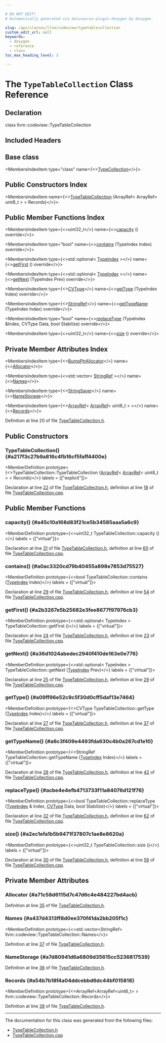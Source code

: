 ```yaml
---

# DO NOT EDIT!
# Automatically generated via docusaurus-plugin-doxygen by Doxygen.

slug: /api/classes/llvm/codeview/typetablecollection
custom_edit_url: null
keywords:
  - doxygen
  - reference
  - class
toc_max_heading_level: 3

---
```





# The `TypeTableCollection` Class Reference

<DoxygenPage pluginConfig={pluginConfig}>



## Declaration

<CodeBlock>class llvm::codeview::TypeTableCollection</CodeBlock>

## Included Headers

<IncludesList>
<IncludesListItem
  filePath="llvm/DebugInfo/CodeView/TypeTableCollection.h"
  permalink="/docs/api/files/include/include/llvm/include/llvm/debuginfo/include/llvm/debuginfo/codeview/typetablecollection-h"
  isLocal="true" />
</IncludesList>

## Base class

<MembersIndex>

<MembersIndexItem
  type="class"
  name={<><a href="/docs/api/classes/llvm/codeview/typecollection">TypeCollection</a></>}>
</MembersIndexItem>

</MembersIndex>

## Public Constructors Index

<MembersIndex>

<MembersIndexItem
  name={<><a href="#a217f3c27b9a816c4fb16cf5faff4400e">TypeTableCollection</a> (ArrayRef&lt; ArrayRef&lt; uint8&#95;t &gt; &gt; Records)</>}>
</MembersIndexItem>

</MembersIndex>

## Public Member Functions Index

<MembersIndex>

<MembersIndexItem
  type={<>uint32&#95;t</>}
  name={<><a href="#a45c10a168d83f21ce5b34585aaa5a6c9">capacity</a> () override</>}>
</MembersIndexItem>

<MembersIndexItem
  type="bool"
  name={<><a href="#a0ac3320cd79b40455a898e7853d75527">contains</a> (TypeIndex Index) override</>}>
</MembersIndexItem>

<MembersIndexItem
  type={<>std::optional&lt; <a href="/docs/api/classes/llvm/codeview/typeindex">TypeIndex</a> &gt;</>}
  name={<><a href="#a2b3267e5b25682e3fee8677f97976cb3">getFirst</a> () override</>}>
</MembersIndexItem>

<MembersIndexItem
  type={<>std::optional&lt; <a href="/docs/api/classes/llvm/codeview/typeindex">TypeIndex</a> &gt;</>}
  name={<><a href="#a36d1024abedec2940f410de163e0e776">getNext</a> (TypeIndex Prev) override</>}>
</MembersIndexItem>

<MembersIndexItem
  type={<><a href="/docs/api/namespaces/llvm/codeview/#a238eda31f74c0f0f3224f71b50b7d165">CVType</a></>}
  name={<><a href="#a09ff96e52c9c5f30d0cff5daf13e7464">getType</a> (TypeIndex Index) override</>}>
</MembersIndexItem>

<MembersIndexItem
  type={<><a href="/docs/api/classes/llvm/stringref">StringRef</a></>}
  name={<><a href="#a6c3f409e4493fda630c4b0a267cd1e10">getTypeName</a> (TypeIndex Index) override</>}>
</MembersIndexItem>

<MembersIndexItem
  type="bool"
  name={<><a href="#acbe4e4efb4713733f11a84076d121f76">replaceType</a> (TypeIndex &amp;Index, CVType Data, bool Stabilize) override</>}>
</MembersIndexItem>

<MembersIndexItem
  type={<>uint32&#95;t</>}
  name={<><a href="#a2ec1efa1b5b9471f37807c1ae8e8620a">size</a> () override</>}>
</MembersIndexItem>

</MembersIndex>

## Private Member Attributes Index

<MembersIndex>

<MembersIndexItem
  type={<><a href="/docs/api/namespaces/llvm/#a8e612822d4ba7bb36c9c79582a567108">BumpPtrAllocator</a></>}
  name={<><a href="#a71c58d6115d7c47d6c4e484227bd4acb">Allocator</a></>}>
</MembersIndexItem>

<MembersIndexItem
  type={<>std::vector&lt; <a href="/docs/api/classes/llvm/stringref">StringRef</a> &gt;</>}
  name={<><a href="#a437d4313ff8d0ee370f41da2bb205f1c">Names</a></>}>
</MembersIndexItem>

<MembersIndexItem
  type={<><a href="/docs/api/classes/llvm/stringsaver">StringSaver</a></>}
  name={<><a href="#a7d80941d6a6809d35615cc5236817539">NameStorage</a></>}>
</MembersIndexItem>

<MembersIndexItem
  type={<><a href="/docs/api/classes/llvm/arrayref">ArrayRef</a>&lt; <a href="/docs/api/classes/llvm/arrayref">ArrayRef</a>&lt; uint8&#95;t &gt; &gt;</>}
  name={<><a href="#a54b7b18f4a04ddcebbd6dc44bf015818">Records</a></>}>
</MembersIndexItem>

</MembersIndex>


Definition at line 20 of file <a href="/docs/api/files/include/include/llvm/include/llvm/debuginfo/include/llvm/debuginfo/codeview/typetablecollection-h">TypeTableCollection.h</a>.

<SectionDefinition>

## Public Constructors

### TypeTableCollection() {#a217f3c27b9a816c4fb16cf5faff4400e}

<MemberDefinition
  prototype={<>TypeTableCollection::TypeTableCollection (<a href="/docs/api/classes/llvm/arrayref">ArrayRef</a>&lt; <a href="/docs/api/classes/llvm/arrayref">ArrayRef</a>&lt; uint8&#95;t &gt; &gt; Records)</>}
  labels = {["explicit"]}>

Declaration at line <a href="/docs/api/files/include/include/llvm/include/llvm/debuginfo/include/llvm/debuginfo/codeview/typetablecollection-h/#l00022">22</a> of file <a href="/docs/api/files/include/include/llvm/include/llvm/debuginfo/include/llvm/debuginfo/codeview/typetablecollection-h">TypeTableCollection.h</a>, definition at line <a href="/docs/api/files/lib/lib/debuginfo/lib/debuginfo/codeview/typetablecollection-cpp/#l00018">18</a> of file <a href="/docs/api/files/lib/lib/debuginfo/lib/debuginfo/codeview/typetablecollection-cpp">TypeTableCollection.cpp</a>.
</MemberDefinition>

</SectionDefinition>

<SectionDefinition>

## Public Member Functions

### capacity() {#a45c10a168d83f21ce5b34585aaa5a6c9}

<MemberDefinition
  prototype={<>uint32&#95;t TypeTableCollection::capacity ()</>}
  labels = {["virtual"]}>

Declaration at line <a href="/docs/api/files/include/include/llvm/include/llvm/debuginfo/include/llvm/debuginfo/codeview/typetablecollection-h/#l00031">31</a> of file <a href="/docs/api/files/include/include/llvm/include/llvm/debuginfo/include/llvm/debuginfo/codeview/typetablecollection-h">TypeTableCollection.h</a>, definition at line <a href="/docs/api/files/lib/lib/debuginfo/lib/debuginfo/codeview/typetablecollection-cpp/#l00060">60</a> of file <a href="/docs/api/files/lib/lib/debuginfo/lib/debuginfo/codeview/typetablecollection-cpp">TypeTableCollection.cpp</a>.
</MemberDefinition>

### contains() {#a0ac3320cd79b40455a898e7853d75527}

<MemberDefinition
  prototype={<>bool TypeTableCollection::contains (<a href="/docs/api/classes/llvm/codeview/typeindex">TypeIndex</a> Index)</>}
  labels = {["virtual"]}>

Declaration at line <a href="/docs/api/files/include/include/llvm/include/llvm/debuginfo/include/llvm/debuginfo/codeview/typetablecollection-h/#l00029">29</a> of file <a href="/docs/api/files/include/include/llvm/include/llvm/debuginfo/include/llvm/debuginfo/codeview/typetablecollection-h">TypeTableCollection.h</a>, definition at line <a href="/docs/api/files/lib/lib/debuginfo/lib/debuginfo/codeview/typetablecollection-cpp/#l00054">54</a> of file <a href="/docs/api/files/lib/lib/debuginfo/lib/debuginfo/codeview/typetablecollection-cpp">TypeTableCollection.cpp</a>.
</MemberDefinition>

### getFirst() {#a2b3267e5b25682e3fee8677f97976cb3}

<MemberDefinition
  prototype={<>std::optional&lt; TypeIndex &gt; TypeTableCollection::getFirst ()</>}
  labels = {["virtual"]}>

Declaration at line <a href="/docs/api/files/include/include/llvm/include/llvm/debuginfo/include/llvm/debuginfo/codeview/typetablecollection-h/#l00024">24</a> of file <a href="/docs/api/files/include/include/llvm/include/llvm/debuginfo/include/llvm/debuginfo/codeview/typetablecollection-h">TypeTableCollection.h</a>, definition at line <a href="/docs/api/files/lib/lib/debuginfo/lib/debuginfo/codeview/typetablecollection-cpp/#l00023">23</a> of file <a href="/docs/api/files/lib/lib/debuginfo/lib/debuginfo/codeview/typetablecollection-cpp">TypeTableCollection.cpp</a>.
</MemberDefinition>

### getNext() {#a36d1024abedec2940f410de163e0e776}

<MemberDefinition
  prototype={<>std::optional&lt; TypeIndex &gt; TypeTableCollection::getNext (<a href="/docs/api/classes/llvm/codeview/typeindex">TypeIndex</a> Prev)</>}
  labels = {["virtual"]}>

Declaration at line <a href="/docs/api/files/include/include/llvm/include/llvm/debuginfo/include/llvm/debuginfo/codeview/typetablecollection-h/#l00025">25</a> of file <a href="/docs/api/files/include/include/llvm/include/llvm/debuginfo/include/llvm/debuginfo/codeview/typetablecollection-h">TypeTableCollection.h</a>, definition at line <a href="/docs/api/files/lib/lib/debuginfo/lib/debuginfo/codeview/typetablecollection-cpp/#l00029">29</a> of file <a href="/docs/api/files/lib/lib/debuginfo/lib/debuginfo/codeview/typetablecollection-cpp">TypeTableCollection.cpp</a>.
</MemberDefinition>

### getType() {#a09ff96e52c9c5f30d0cff5daf13e7464}

<MemberDefinition
  prototype={<>CVType TypeTableCollection::getType (<a href="/docs/api/classes/llvm/codeview/typeindex">TypeIndex</a> Index)</>}
  labels = {["virtual"]}>

Declaration at line <a href="/docs/api/files/include/include/llvm/include/llvm/debuginfo/include/llvm/debuginfo/codeview/typetablecollection-h/#l00027">27</a> of file <a href="/docs/api/files/include/include/llvm/include/llvm/debuginfo/include/llvm/debuginfo/codeview/typetablecollection-h">TypeTableCollection.h</a>, definition at line <a href="/docs/api/files/lib/lib/debuginfo/lib/debuginfo/codeview/typetablecollection-cpp/#l00037">37</a> of file <a href="/docs/api/files/lib/lib/debuginfo/lib/debuginfo/codeview/typetablecollection-cpp">TypeTableCollection.cpp</a>.
</MemberDefinition>

### getTypeName() {#a6c3f409e4493fda630c4b0a267cd1e10}

<MemberDefinition
  prototype={<>StringRef TypeTableCollection::getTypeName (<a href="/docs/api/classes/llvm/codeview/typeindex">TypeIndex</a> Index)</>}
  labels = {["virtual"]}>

Declaration at line <a href="/docs/api/files/include/include/llvm/include/llvm/debuginfo/include/llvm/debuginfo/codeview/typetablecollection-h/#l00028">28</a> of file <a href="/docs/api/files/include/include/llvm/include/llvm/debuginfo/include/llvm/debuginfo/codeview/typetablecollection-h">TypeTableCollection.h</a>, definition at line <a href="/docs/api/files/lib/lib/debuginfo/lib/debuginfo/codeview/typetablecollection-cpp/#l00042">42</a> of file <a href="/docs/api/files/lib/lib/debuginfo/lib/debuginfo/codeview/typetablecollection-cpp">TypeTableCollection.cpp</a>.
</MemberDefinition>

### replaceType() {#acbe4e4efb4713733f11a84076d121f76}

<MemberDefinition
  prototype={<>bool TypeTableCollection::replaceType (<a href="/docs/api/classes/llvm/codeview/typeindex">TypeIndex</a> &amp; Index, <a href="/docs/api/namespaces/llvm/codeview/#a238eda31f74c0f0f3224f71b50b7d165">CVType</a> Data, bool Stabilize)</>}
  labels = {["virtual"]}>

Declaration at line <a href="/docs/api/files/include/include/llvm/include/llvm/debuginfo/include/llvm/debuginfo/codeview/typetablecollection-h/#l00032">32</a> of file <a href="/docs/api/files/include/include/llvm/include/llvm/debuginfo/include/llvm/debuginfo/codeview/typetablecollection-h">TypeTableCollection.h</a>, definition at line <a href="/docs/api/files/lib/lib/debuginfo/lib/debuginfo/codeview/typetablecollection-cpp/#l00062">62</a> of file <a href="/docs/api/files/lib/lib/debuginfo/lib/debuginfo/codeview/typetablecollection-cpp">TypeTableCollection.cpp</a>.
</MemberDefinition>

### size() {#a2ec1efa1b5b9471f37807c1ae8e8620a}

<MemberDefinition
  prototype={<>uint32&#95;t TypeTableCollection::size ()</>}
  labels = {["virtual"]}>

Declaration at line <a href="/docs/api/files/include/include/llvm/include/llvm/debuginfo/include/llvm/debuginfo/codeview/typetablecollection-h/#l00030">30</a> of file <a href="/docs/api/files/include/include/llvm/include/llvm/debuginfo/include/llvm/debuginfo/codeview/typetablecollection-h">TypeTableCollection.h</a>, definition at line <a href="/docs/api/files/lib/lib/debuginfo/lib/debuginfo/codeview/typetablecollection-cpp/#l00058">58</a> of file <a href="/docs/api/files/lib/lib/debuginfo/lib/debuginfo/codeview/typetablecollection-cpp">TypeTableCollection.cpp</a>.
</MemberDefinition>

</SectionDefinition>

<SectionDefinition>

## Private Member Attributes

### Allocator {#a71c58d6115d7c47d6c4e484227bd4acb}

<MemberDefinition
  prototype="BumpPtrAllocator llvm::codeview::TypeTableCollection::Allocator">

Definition at line <a href="/docs/api/files/include/include/llvm/include/llvm/debuginfo/include/llvm/debuginfo/codeview/typetablecollection-h/#l00035">35</a> of file <a href="/docs/api/files/include/include/llvm/include/llvm/debuginfo/include/llvm/debuginfo/codeview/typetablecollection-h">TypeTableCollection.h</a>.
</MemberDefinition>

### Names {#a437d4313ff8d0ee370f41da2bb205f1c}

<MemberDefinition
  prototype={<>std::vector&lt;StringRef&gt; llvm::codeview::TypeTableCollection::Names</>}>

Definition at line <a href="/docs/api/files/include/include/llvm/include/llvm/debuginfo/include/llvm/debuginfo/codeview/typetablecollection-h/#l00037">37</a> of file <a href="/docs/api/files/include/include/llvm/include/llvm/debuginfo/include/llvm/debuginfo/codeview/typetablecollection-h">TypeTableCollection.h</a>.
</MemberDefinition>

### NameStorage {#a7d80941d6a6809d35615cc5236817539}

<MemberDefinition
  prototype="StringSaver llvm::codeview::TypeTableCollection::NameStorage">

Definition at line <a href="/docs/api/files/include/include/llvm/include/llvm/debuginfo/include/llvm/debuginfo/codeview/typetablecollection-h/#l00036">36</a> of file <a href="/docs/api/files/include/include/llvm/include/llvm/debuginfo/include/llvm/debuginfo/codeview/typetablecollection-h">TypeTableCollection.h</a>.
</MemberDefinition>

### Records {#a54b7b18f4a04ddcebbd6dc44bf015818}

<MemberDefinition
  prototype={<>ArrayRef&lt;ArrayRef&lt;uint8&#95;t&gt; &gt; llvm::codeview::TypeTableCollection::Records</>}>

Definition at line <a href="/docs/api/files/include/include/llvm/include/llvm/debuginfo/include/llvm/debuginfo/codeview/typetablecollection-h/#l00038">38</a> of file <a href="/docs/api/files/include/include/llvm/include/llvm/debuginfo/include/llvm/debuginfo/codeview/typetablecollection-h">TypeTableCollection.h</a>.
</MemberDefinition>

</SectionDefinition>

<hr/>

The documentation for this class was generated from the following files:

<ul>
<li><a href="/docs/api/files/include/include/llvm/include/llvm/debuginfo/include/llvm/debuginfo/codeview/typetablecollection-h">TypeTableCollection.h</a></li>
<li><a href="/docs/api/files/lib/lib/debuginfo/lib/debuginfo/codeview/typetablecollection-cpp">TypeTableCollection.cpp</a></li>
</ul>

</DoxygenPage>
